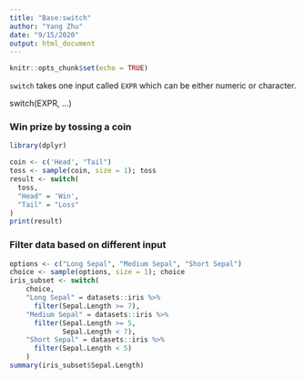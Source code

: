 ```yaml
---
title: "Base:switch"
author: "Yang Zhu"
date: "9/15/2020"
output: html_document
---
```


```r
knitr::opts_chunk$set(echo = TRUE)
```

`switch` takes one input called `EXPR` which can be either numeric or character.

switch(EXPR, ...)

### Win prize by tossing a coin
```r
library(dplyr)
```

```r
coin <- c('Head', "Tail")
toss <- sample(coin, size = 1); toss
result <- switch(
  toss,
  "Head" = 'Win',
  "Tail" = "Loss"
)
print(result)
```

### Filter data based on different input
```r
options <- c("Long Sepal", "Medium Sepal", "Short Sepal")
choice <- sample(options, size = 1); choice
iris_subset <- switch(
    choice,
    "Long Sepal" = datasets::iris %>%
      filter(Sepal.Length >= 7),
    "Medium Sepal" = datasets::iris %>%
      filter(Sepal.Length >= 5,
             Sepal.Length < 7),
    "Short Sepal" = datasets::iris %>%
      filter(Sepal.Length < 5)
    )
summary(iris_subset$Sepal.Length)
```
